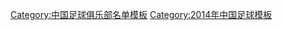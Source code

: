 {{Football squad with groups
|name=2014年中甲分类名单湖南
|bgcolor=#ff0000
|bordercolor=#ff0000
|textcolor=#F8F8F8
|title=[[湖南湘涛足球俱乐部|<span style="color:#F8F8F8">湖南湘涛</span>]] — [[2014年中国足球甲级联赛|<span style="color:#F8F8F8">2014年</span>]][[中国足球甲级联赛|<span style="color:#F8F8F8">中甲联赛第 6 名</span>]]
|group1=全年参赛球员
|list1=<div>
{{Football squad2 player|no=1|name=[[邓子豪]]}}
{{Football squad2 player|no=3|name=[[王永鑫]]}}
{{Football squad2 player|no=4|name=[[曹驩]]}}
{{Football squad2 player|no=5|name={{flagicon|SRB}} [[斯蒂凡·贝特斯|斯蒂万·贝特斯]]}}
{{Football squad2 player|no=6|name=[[孔涛 (足球运动员)|孔涛]]}}
{{Football squad2 player|no=7|name=[[王庆]]}}
{{Football squad2 player|no=8|name=[[刘博]]}}
{{Football squad2 player|no=9|name={{flagicon|COL}} [[路易斯·卡洛斯·卡贝萨斯|-{zh-hans:卡贝萨斯;zh-hk:卡比沙斯}-]]}}
{{Football squad2 player|no=10|name={{flagicon|SRB}} {{link-en|尤万·达姆扬诺维奇|Jovan Damjanović|-{zh-hans:达姆扬诺维奇;zh-hk:丹贊奴域}-}}}}
{{Football squad2 player|no=11|name=[[毛嘉康]]}}
{{Football squad2 player|no=12|name=[[董建宏]]}}
{{Football squad2 player|no=13|name=[[王琛 (足球运动员)|王琛]]}}
{{Football squad2 player|no=14|name=[[钟浩然]]}}
{{Football squad2 player|no=15|name=[[王钰洋]]}}
{{Football squad2 player|no=16|name=[[谢维超]]}}
{{Football squad2 player|no=17|name=[[王昊一]]}}
{{Football squad2 player|no=18|name=[[陈真 (足球运动员)|陈真]]}}
{{Football squad2 player|no=19|name=[[孙国梁]]}}
{{Football squad2 player|no=20|name=[[刘鑫瑜]]}}
{{Football squad2 player|no=21|name=[[曹国栋]]}}
{{Football squad2 player|no=22|name=[[刘玉圣]]}}
{{Football squad2 player|no=23|name=[[赵旭东]]}}
{{Football squad2 player|no=24|name=[[王立春]]}}
{{Football squad2 player|no=25|name=[[郝帅]]}}
{{Football squad2 player|no=26|name={{flagicon|HK}} [[聶凌峰]]}}
{{Football squad2 player|no=27|name=[[袁露]]}}
{{Football squad2 player|no=28|name=[[秦鹏]]}}
{{Football squad2 player|no=29|name=[[程鹏 (足球运动员)|程鹏]]}}
{{Football squad2 player|no=30|name=[[吴磊]]}}
{{Football squad2 player|no=31|name=[[刘帅 (1990年)|刘帅]]}}
</div>
|group2=夏季转入球员
|list2=<div>
{{Football squad2 player|no=42|name=[[钟振龙]]}}
{{Football squad2 player|no=43|name=[[周琛威]]}}
</div>
|group3=夏季转出球员
|list3=<div>
{{Football squad2 player|no=2|name=[[李昭楠]]}}
</div>
|group4=主教练
|list4=[[张旭 (足球教练)|张旭]]
}}
<noinclude>
{{DEFAULTSORT:Hunan Billows F.C. Squad 2014}}
[[Category:中国足球俱乐部名单模板]]
[[Category:2014年中国足球模板]]
</noinclude>